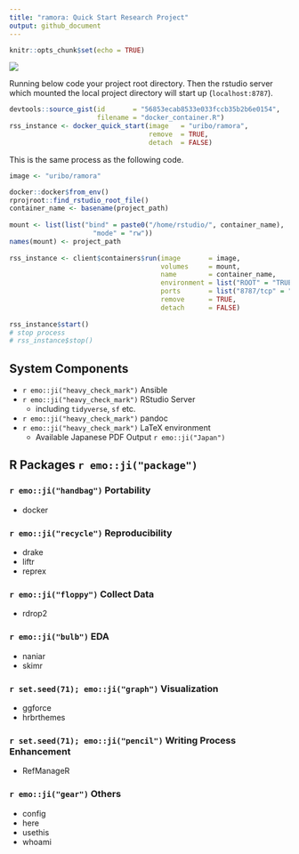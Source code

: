```yaml
---
title: "ramora: Quick Start Research Project"
output: github_document
---
```


```r
knitr::opts_chunk$set(echo = TRUE)
```

![](inst/header_logo.png)

Running below code your project root directory. Then the rstudio server which mounted the local project directory will start up (`localhost:8787`).

```r
devtools::source_gist(id       = "56853ecab8533e033fccb35b2b6e0154",
                      filename = "docker_container.R")
rss_instance <- docker_quick_start(image   = "uribo/ramora",
                                   remove  = TRUE,
                                   detach  = FALSE)
```

This is the same process as the following code.

```r
image <- "uribo/ramora"

docker::docker$from_env()
rprojroot::find_rstudio_root_file()
container_name <- basename(project_path)
  
mount <- list(list("bind" = paste0("/home/rstudio/", container_name),
                     "mode" = "rw"))
names(mount) <- project_path
  
rss_instance <- client$containers$run(image       = image,
                                      volumes     = mount,
                                      name        = container_name,
                                      environment = list("ROOT" = "TRUE"),
                                      ports       = list("8787/tcp" = "8787"),
                                      remove      = TRUE,
                                      detach      = FALSE)
  
rss_instance$start()
# stop process
# rss_instance$stop()
```

## System Components

- `r emo::ji("heavy_check_mark")` Ansible
- `r emo::ji("heavy_check_mark")` RStudio Server
    - including `tidyverse`, `sf` etc.
- `r emo::ji("heavy_check_mark")` pandoc
- `r emo::ji("heavy_check_mark")` LaTeX environment
    - Available Japanese PDF Output `r emo::ji("Japan")`

## R Packages `r emo::ji("package")`

### `r emo::ji("handbag")` Portability

- docker

### `r emo::ji("recycle")` Reproducibility

- drake
- liftr
- reprex

### `r emo::ji("floppy")` Collect Data

- rdrop2

### `r emo::ji("bulb")` EDA

- naniar
- skimr

### `r set.seed(71); emo::ji("graph")` Visualization

- ggforce
- hrbrthemes

### `r set.seed(71); emo::ji("pencil")` Writing Process Enhancement

- RefManageR

### `r emo::ji("gear")` Others

- config
- here
- usethis
- whoami
